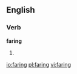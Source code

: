 ==English==

===Verb===
'''faring'''

#{{present participle of|fare}}

[[io:faring]]
[[pl:faring]]
[[vi:faring]]
